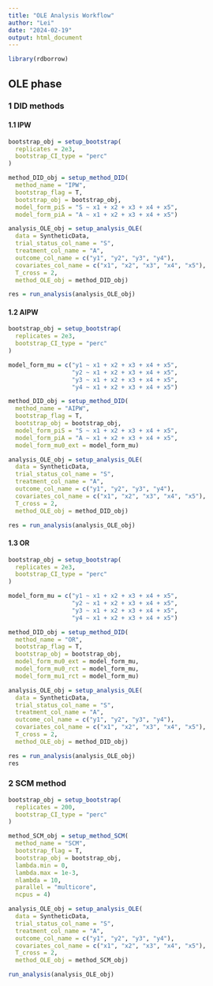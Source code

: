 ```yaml
---
title: "OLE Analysis Workflow"
author: "Lei"
date: "2024-02-19"
output: html_document
---
```


```r
library(rdborrow)
```


## OLE phase

### 1 DID methods

#### 1.1 IPW
```r
bootstrap_obj = setup_bootstrap(
  replicates = 2e3, 
  bootstrap_CI_type = "perc" 
)

method_DID_obj = setup_method_DID(
  method_name = "IPW",
  bootstrap_flag = T,
  bootstrap_obj = bootstrap_obj,
  model_form_piS = "S ~ x1 + x2 + x3 + x4 + x5",
  model_form_piA = "A ~ x1 + x2 + x3 + x4 + x5")

analysis_OLE_obj = setup_analysis_OLE( 
  data = SyntheticData, 
  trial_status_col_name = "S", 
  treatment_col_name = "A", 
  outcome_col_name = c("y1", "y2", "y3", "y4"), 
  covariates_col_name = c("x1", "x2", "x3", "x4", "x5"), 
  T_cross = 2, 
  method_OLE_obj = method_DID_obj)

res = run_analysis(analysis_OLE_obj)
```

#### 1.2 AIPW
```r
bootstrap_obj = setup_bootstrap(
  replicates = 2e3, 
  bootstrap_CI_type = "perc" 
)

model_form_mu = c("y1 ~ x1 + x2 + x3 + x4 + x5", 
                  "y2 ~ x1 + x2 + x3 + x4 + x5",
                  "y3 ~ x1 + x2 + x3 + x4 + x5",
                  "y4 ~ x1 + x2 + x3 + x4 + x5")

method_DID_obj = setup_method_DID(
  method_name = "AIPW",
  bootstrap_flag = T,
  bootstrap_obj = bootstrap_obj,
  model_form_piS = "S ~ x1 + x2 + x3 + x4 + x5",
  model_form_piA = "A ~ x1 + x2 + x3 + x4 + x5",
  model_form_mu0_ext = model_form_mu)

analysis_OLE_obj = setup_analysis_OLE( 
  data = SyntheticData, 
  trial_status_col_name = "S", 
  treatment_col_name = "A", 
  outcome_col_name = c("y1", "y2", "y3", "y4"), 
  covariates_col_name = c("x1", "x2", "x3", "x4", "x5"), 
  T_cross = 2,  
  method_OLE_obj = method_DID_obj) 

res = run_analysis(analysis_OLE_obj) 
```


#### 1.3 OR
```r
bootstrap_obj = setup_bootstrap(
  replicates = 2e3, 
  bootstrap_CI_type = "perc" 
)

model_form_mu = c("y1 ~ x1 + x2 + x3 + x4 + x5", 
                  "y2 ~ x1 + x2 + x3 + x4 + x5",
                  "y3 ~ x1 + x2 + x3 + x4 + x5",
                  "y4 ~ x1 + x2 + x3 + x4 + x5")

method_DID_obj = setup_method_DID(
  method_name = "OR",
  bootstrap_flag = T,
  bootstrap_obj = bootstrap_obj,
  model_form_mu0_ext = model_form_mu, 
  model_form_mu0_rct = model_form_mu,
  model_form_mu1_rct = model_form_mu)

analysis_OLE_obj = setup_analysis_OLE(
  data = SyntheticData,
  trial_status_col_name = "S", 
  treatment_col_name = "A", 
  outcome_col_name = c("y1", "y2", "y3", "y4"), 
  covariates_col_name = c("x1", "x2", "x3", "x4", "x5"),
  T_cross = 2,
  method_OLE_obj = method_DID_obj)

res = run_analysis(analysis_OLE_obj)
res
```



### 2 SCM method
```r
bootstrap_obj = setup_bootstrap(
  replicates = 200, 
  bootstrap_CI_type = "perc" 
)

method_SCM_obj = setup_method_SCM(
  method_name = "SCM", 
  bootstrap_flag = T, 
  bootstrap_obj = bootstrap_obj, 
  lambda.min = 0, 
  lambda.max = 1e-3, 
  nlambda = 10, 
  parallel = "multicore", 
  ncpus = 4) 

analysis_OLE_obj = setup_analysis_OLE(
  data = SyntheticData, 
  trial_status_col_name = "S", 
  treatment_col_name = "A", 
  outcome_col_name = c("y1", "y2", "y3", "y4"), 
  covariates_col_name = c("x1", "x2", "x3", "x4", "x5"), 
  T_cross = 2, 
  method_OLE_obj = method_SCM_obj) 

run_analysis(analysis_OLE_obj) 

```